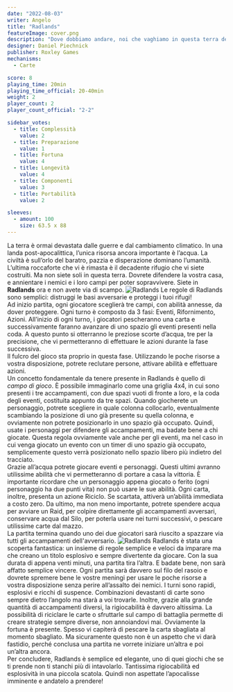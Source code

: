 ```yaml
---
date: "2022-08-03"
writer: Angelo
title: "Radlands"
featureImage: cover.png
description: "Dove dobbiamo andare, noi che vaghiamo in questa terra devastata, in cerca di una versione migliore di noi stessi?"
designer: Daniel Piechnick
publisher: Roxley Games
mechanisms:
  - Carte

score: 8
playing_time: 20min
playing_time_official: 20-40min
weight: 2
player_count: 2
player_count_official: "2-2"

sidebar_votes:
  - title: Complessità
    value: 2
  - title: Preparazione
    value: 1
  - title: Fortuna
    value: 4
  - title: Longevità
    value: 4
  - title: Componenti
    value: 3
  - title: Portabilità
    value: 2

sleeves:
  - amount: 100
    size: 63.5 x 88
---
```


<Setting>
La terra è ormai devastata dalle guerre e dal cambiamento climatico. In una landa post-apocalittica, l’unica risorsa ancora importante è l’acqua. La civiltà è sull’orlo del baratro, pazzia e disperazione dominano l’umanità. L’ultima roccaforte che vi è rimasta è il decadente rifugio che vi siete costruiti. Ma non siete soli in questa terra. Dovrete difendere la vostra casa, e annientare i nemici e i loro campi per poter sopravvivere. Siete in <strong>Radlands</strong> ora e non avete via di scampo.
</Setting>



<img src="./game1.jpg" alt="Radlands" />

<Rules>
Le regole di Radlands sono semplici: distruggi le basi avversarie e proteggi i tuoi rifugi!<br/>
Ad inizio partita, ogni giocatore sceglierà tre campi, con abilità annesse, da dover proteggere. Ogni turno è composto da 3 fasi: Eventi, Rifornimento, Azioni.
All’inizio di ogni turno, i giocatori pescheranno una carta e successivamente faranno avanzare di uno spazio gli eventi presenti nella coda. A questo punto si otterranno le preziose scorte d’acqua, tre per la precisione, che vi permetteranno di effettuare le azioni durante la fase successiva.<br/>
Il fulcro del gioco sta proprio in questa fase. Utilizzando le poche risorse a vostra disposizione, potrete reclutare persone, attivare abilità e effettuare azioni. <br/>
Un concetto fondamentale da tenere presente in Radlands è quello di <em>campo di gioco</em>. È possibile immaginarlo come una griglia 4x4, in cui sono presenti i tre accampamenti, con due spazi vuoti di fronte a loro, e la coda degli eventi, costituita appunto da tre spazi. Quando giocherete un personaggio, potrete scegliere in quale colonna collocarlo, eventualmente scambiando la posizione di uno già presente su quella colonna, e ovviamente non potrete posizionarlo in uno spazio già occupato. Quindi, usate i personaggi per difendere gli accampamenti, ma badate bene a chi giocate. Questa regola ovviamente vale anche per gli eventi, ma nel caso in cui venga giocato un evento con un timer di uno spazio già occupato, semplicemente questo verrà posizionato nello spazio libero più indietro del tracciato.<br/>
Grazie all’acqua potrete giocare eventi e personaggi. Questi ultimi avranno utilissime abilità che vi permetteranno di portare a casa la vittoria. È importante ricordare che un personaggio appena giocato o ferito (ogni personaggio ha due punti vita) non può usare le sue abilità. Ogni carta, inoltre, presenta un azione Riciclo. Se scartata, attiverà un’abilità immediata a costo zero. Da ultimo, ma non meno importante, potrete spendere acqua per avviare un Raid, per colpire direttamente gli accampamenti avversari, conservare acqua dal Silo, per poterla usare nei turni successivi, o pescare utilissime carte dal mazzo.<br/>
La partita termina quando uno dei due giocatori sarà riuscito a spazzare via tutti gli accampamenti dell'avversario.
</Rules>

<img src="./game2.jpg" alt="Radlands" />


<Feedback>
Radlands è stata una scoperta fantastica: un insieme di regole semplice e veloci da imparare ma che creano un titolo esplosivo e sempre divertente da giocare. Con la sua durata di appena venti minuti, una partita tira l’altra. E badate bene, non sarà affatto semplice vincere. Ogni partita sarà davvero sul filo del rasoio e dovrete spremere bene le vostre meningi per usare le poche risorse a vostra disposizione senza perire all’assalto dei nemici. I turni sono rapidi, esplosivi e ricchi di suspence. Combinazioni devastanti di carte sono sempre dietro l’angolo ma starà a voi trovarle. Inoltre, grazie alla grande quantità di accampamenti diversi, la rigiocabilità è davvero altissima. La possibilità di riciclare le carte o sfruttarle sul campo di battaglia permette di creare strategie sempre diverse, non annoiandovi mai. Ovviamente la fortuna è presente. Spesso vi capiterà di pescare la carta sbagliata al momento sbagliato. Ma sicuramente questo non è un aspetto che vi darà fastidio, perché conclusa una partita ne vorrete iniziare un’altra e poi un’altra ancora. <br/>
Per concludere, Radlands è semplice ed elegante, uno di quei giochi che se ti prende non ti stanchi più di intavolarlo. Tantissima rigiocabilità ed esplosività in una piccola scatola. Quindi non aspettate l’apocalisse imminente e andatelo a prendere! 
</Feedback>

<Instagram id="Cgyyns9DcRh" />


